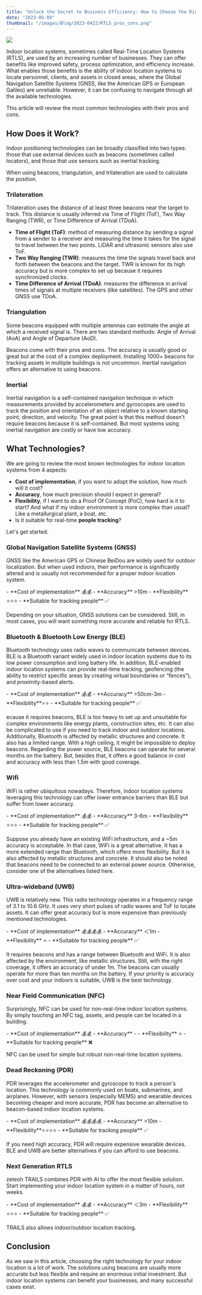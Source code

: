 ```yaml
---
title: "Unlock the Secret to Business Efficiency: How to Choose the Right Indoor Location System"
date: "2023-05-09"
thumbnail: "/images/Blog/2023-0422/RTLS_pros_cons.png"
---
```


![](/images/Blog/2023-0422/RTLS_pros_cons.png)

Indoor location systems, sometimes called Real-Time Location Systems (RTLS), are used by an increasing number of businesses. They can offer benefits like improved safety, process optimization, and efficiency increase. What enables those benefits is the ability of indoor location systems to locate personnel, clients, and assets in closed areas, where the Global Navigation Satellite Systems (GNSS, like the American GPS or European Galileo) are unreliable. However, it can be confusing to navigate through all the available technologies.

This article will review the most common technologies with their pros and cons.

## How Does it Work?

Indoor positioning technologies can be broadly classified into two types: those that use external devices such as beacons (sometimes called locators), and those that use sensors such as inertial tracking.

When using beacons, triangulation, and trilateration are used to calculate the position.

### Trilateration

Trilateration uses the distance of at least three beacons near the target to track. This distance is usually inferred via Time of Flight (ToF), Two Way Ranging (TWR), or Time Difference of Arrival (TDoA).

- **Time of Flight (ToF)**: method of measuring distance by sending a signal from a sender to a receiver and measuring the time it takes for the signal to travel between the two points. LiDAR and ultrasonic sensors also use ToF.
- **Two Way Ranging (TWR)**: measures the time the signals travel back and forth between the beacons and the target. TWR is known for its high accuracy but is more complex to set up because it requires synchronized clocks.
- **Time Difference of Arrival (TDoA)**: measures the difference in arrival times of signals at multiple receivers (like satellites). The GPS and other GNSS use TDoA.

<ImageWithCaption
  image_url="/images/Blog/2023-0422/trilateration.png"
  long_caption="Trilateration: we compute the target's position using the distance between at least three beacons or more and the object to track."
  alt="An image of 3 locators and their own circle representing their range and the intersection being the located"
/>

### Triangulation

Some beacons equipped with multiple antennas can estimate the angle at which a received signal is. There are two standard methods: Angle of Arrival (AoA) and Angle of Departure (AoD).

<ImageWithCaption
  image_url="/images/Blog/2023-0422/triangulation-bluetooth.png"
  long_caption="Triangulation: using 2 beacons or more, we can locate a target. Bluetooth devices use an array of antennas to estimate the angle at which a signal is received."
  alt="An image of 2 locators showing the angle at which the signal is receive that enables location."
/>

Beacons come with their pros and cons. The accuracy is usually good or great but at the cost of a complex deployment. Installing 1000+ beacons for tracking assets in multiple buildings is not uncommon. Inertial navigation offers an alternative to using beacons.

### Inertial

Inertial navigation is a self-contained navigation technique in which measurements provided by accelerometers and gyroscopes are used to track the position and orientation of an object relative to a known starting point, direction, and velocity. The great point is that this method doesn't require beacons because it is self-contained. But most systems using inertial navigation are costly or have low accuracy.

## What Technologies?

We are going to review the most known technologies for indoor location systems from 4 aspects:

- **Cost of implementation**, if you want to adopt the solution, how much will it cost?
- **Accuracy**, how much precision should I expect in general?
- **Flexibility**, if I want to do a Proof Of Concept (PoC), how hard is it to start? And what if my indoor environment is more complex than usual? Like a metallurgical plant, a boat, etc.
- Is it suitable for real-time **people tracking**?

Let's get started.

### Global Navigation Satellite Systems (GNSS)

GNSS like the American GPS or Chinese BeiDou are widely used for outdoor localization. But when used indoors, their performance is significantly altered and is usually not recommended for a proper indoor location system.

<Callout>
  - **Cost of implementation** 💰💰 
  - **Accuracy** >10m 
  - **Flexibility** ⭐⭐⭐
  - **Suitable for tracking people** ✅
</Callout>

Depending on your situation, GNSS solutions can be considered. Still, in most cases, you will want something more accurate and reliable for RTLS.

### Bluetooth & Bluetooth Low Energy (BLE)

Bluetooth technology uses radio waves to communicate between devices. BLE is a Bluetooth variant widely used in indoor location systems due to its low power consumption and long battery life. In addition, BLE-enabled indoor location systems can provide real-time tracking, geofencing (the ability to restrict specific areas by creating virtual boundaries or “fences”), and proximity-based alerts.

<Callout>
  - **Cost of implementation** 💰💰 
  - **Accuracy** >50cm-3m 
  - **Flexibility**⭐⭐ 
  - **Suitable for tracking people** ✅
</Callout>

ecause it requires beacons, BLE is too heavy to set up and unsuitable for complex environments like energy plants, construction sites, etc. It can also be complicated to use if you need to track indoor and outdoor locations. Additionally, Bluetooth is affected by metallic structures and concrete. It also has a limited range. With a high ceiling, it might be impossible to deploy beacons. Regarding the power source, BLE beacons can operate for several months on the battery. But, besides that, it offers a good balance in cost and accuracy with less than 1.5m with good coverage.

### Wifi

WiFi is rather ubiquitous nowadays. Therefore, indoor location systems leveraging this technology can offer lower entrance barriers than BLE but suffer from lower accuracy.

<Callout>
  - **Cost of implementation** 💰💰 
  - **Accuracy** 3-6m 
  - **Flexibility** ⭐⭐⭐
  - **Suitable for tracking people** ✅
</Callout>

Suppose you already have an existing WiFi infrastructure, and a ~5m accuracy is acceptable. In that case, WiFi is a great alternative. It has a more extended range than Bluetooth, which offers more flexibility. But it is also affected by metallic structures and concrete. It should also be noted that beacons need to be connected to an external power source. Otherwise, consider one of the alternatives listed here.

### Ultra-wideband (UWB)

UWB is relatively new. This radio technology operates in a frequency range of 3.1 to 10.6 GHz. It uses very short pulses of radio waves and ToF to locate assets. It can offer great accuracy but is more expensive than previously mentioned technologies.

<Callout>
  - **Cost of implementation** 💰💰💰💰 
  - **Accuracy** ＜1m 
  - **Flexibility** ⭐
  - **Suitable for tracking people** ✅
</Callout>

It requires beacons and has a range between Bluetooth and WiFi. It is also affected by the environment, like metallic structures. Still, with the right coverage, it offers an accuracy of under 1m. The beacons can usually operate for more than ten months on the battery. If your priority is accuracy over cost and your indoors is suitable, UWB is the best technology.

### Near Field Communication (NFC)

Surprisingly, NFC can be used for non-real-time indoor location systems. By simply touching an NFC tag, assets, and people can be located in a building.

<Callout>
  - **Cost of implementation** 💰💰 
  - **Accuracy** - 
  - **Flexibility** ⭐ 
  - **Suitable for tracking people** ❌
</Callout>

NFC can be used for simple but robust non-real-time location systems.

### Dead Reckoning (PDR)

PDR leverages the accelerometer and gyroscope to track a person's location. This technology is commonly used on boats, submarines, and airplanes. However, with sensors (especially MEMS) and wearable devices becoming cheaper and more accurate, PDR has become an alternative to beacon-based indoor location systems.

<Callout>
  - **Cost of implementation** 💰💰💰💰 
  - **Accuracy** >10m 
  - **Flexibility**⭐⭐⭐⭐ 
  - **Suitable for tracking people** ✅
</Callout>

If you need high accuracy, PDR will require expensive wearable devices. BLE and UWB are better alternatives if you can afford to use beacons.

### Next Generation RTLS

zeteoh TRAILS combines PDR with AI to offer the most flexible solution. Start implementing your indoor location system in a matter of hours, not weeks.

<Callout>
  - **Cost of implementation** 💰💰 
  - **Accuracy** ＜3m 
  - **Flexibility** ⭐⭐⭐
  - **Suitable for tracking people** ✅
</Callout>

TRAILS also allows indoor/outdoor location tracking.

<BlogCta />

## Conclusion

As we saw in this article, choosing the right technology for your indoor location is a lot of work. The solutions using beacons are usually more accurate but less flexible and require an enormous initial investment. But indoor location systems can benefit your businesses, and many successful cases exist.